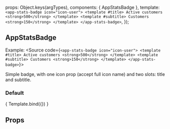 
<Meta title="ui-kit/AppStatsBadge" component={AppStatsBadge}/>

  props: Object.keys(argTypes),
  components: { AppStatsBadge },
  template: `<app-stats-badge icon="icon-user">
                   <template #title>
                     Active customers <strong>500</strong>
                   </template>
                   <template #subtitle>
                     Сustomers <strong>150</strong>
                   </template>
                 </app-stats-badge>`,
});


## AppStatsBadge

Example:
<Source code={`<app-stats-badge icon="icon-user">
    <template #title>
        Active customers <strong>500</strong>
    </template>
    <template #subtitle>
        Сustomers <strong>150</strong>
    </template>
</app-stats-badge>`}></Source>

Simple badge, with one icon prop (accept full icon name) and two slots: title and subtitle.

### Default
<Canvas>
  <Story name="Default view">
    { Template.bind({}) }
  </Story>
</Canvas>

## Props
<ArgsTable story="Default view" />
